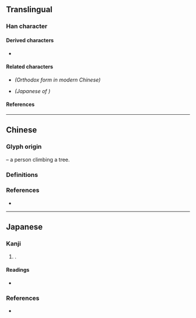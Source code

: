 {{also|乘|乗}}
{{character info}}
==Translingual==

===Han character===
{{Han char|rn=75|rad=木|as=08|sn=12|four=00904|canj=YNQD|ids=⿱亠桀}}

====Derived characters====
* {{l|mul|[[𣽘]], [[𩦆]], [[𠟇]]}}

====Related characters====
* {{l|mul|[[乘]]}} ''(Orthodox form in modern Chinese)''
* {{l|mul|[[乗]]}} ''(Japanese {{w|shinjitai}} of {{l|mul|乘}})''

====References====
{{Han ref|kx=0536.030|dkj=15016|dj=0923.180|hdz=21237.020|uh=6909}}

----

==Chinese==

===Glyph origin===
{{Han etym}}
{{Han compound|亠|舛|t2=feet|木|t3=tree|ls=p}} – a person climbing a tree.

===Definitions===
{{zh-see|乘|v}}

===References===
* {{R:twedu|A00037-006#26}}

----

==Japanese==

===Kanji===
{{ja-kanji|grade=|rs=木08}}

# {{alt form|ja|乘}}.

====Readings====
* {{ja-readings
|on=じょう
|kun=のおる, のおせる
}}

===References===
* {{R:Koseki Moji|169360}}